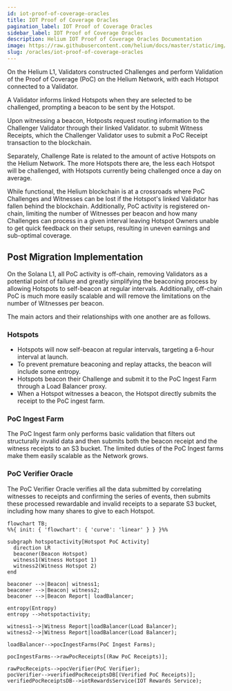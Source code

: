 ```yaml
---
id: iot-proof-of-coverage-oracles
title: IOT Proof of Coverage Oracles
pagination_label: IOT Proof of Coverage Oracles
sidebar_label: IOT Proof of Coverage Oracles
description: Helium IOT Proof of Coverage Oracles Documentation
image: https://raw.githubusercontent.com/helium/docs/master/static/img/link-image.png
slug: /oracles/iot-proof-of-coverage-oracles
---
```



<!--TODO: remove all of this, as it is covered in PoC documentation already.  -->

On the Helium L1, Validators constructed Challenges and perform Validation of the Proof of Coverage
(PoC) on the Helium Network, with each Hotspot connected to a Validator.

A Validator informs linked Hotspots when they are selected to be challenged, prompting a beacon to
be sent by the Hotspot.

Upon witnessing a beacon, Hotposts request routing information to the Challenger Validator through
their linked Validator. to submit Witness Receipts, which the Challenger Validator uses to submit a
PoC Receipt transaction to the blockchain.

Separately, Challenge Rate is related to the amount of active Hotspots on the Helium Network. The
more Hotspots there are, the less each Hotspot will be challenged, with Hotspots currently being
challenged once a day on average.

While functional, the Helium blockchain is at a crossroads where PoC Challenges and Witnesses can be
lost if the Hotspot's linked Validator has fallen behind the blockchain. Additionally, PoC activity
is registered on-chain, limiting the number of Witnesses per beacon and how many Challenges can
process in a given interval leaving Hotspot Owners unable to get quick feedback on their setups,
resulting in uneven earnings and sub-optimal coverage.

## Post Migration Implementation

On the Solana L1, all PoC activity is off-chain, removing Validators as a potential point of failure
and greatly simplifying the beaconing process by allowing Hotspots to self-beacon at regular
intervals. Additionally, off-chain PoC is much more easily scalable and will remove the limitations
on the number of Witnesses per beacon.

The main actors and their relationships with one another are as follows.

### Hotspots

- Hotspots will now self-beacon at regular intervals, targeting a 6-hour interval at launch.
- To prevent premature beaconing and replay attacks, the beacon will include some entropy.
- Hotspots beacon their Challenge and submit it to the PoC Ingest Farm through a Load Balancer
  proxy.
- When a Hotspot witnesses a beacon, the Hotspot directly submits the receipt to the PoC ingest
  farm.

### PoC Ingest Farm

The PoC Ingest farm only performs basic validation that filters out structurally invalid data and
then submits both the beacon receipt and the witness receipts to an S3 bucket. The limited duties of
the PoC Ingest farms make them easily scalable as the Network grows.

### PoC Verifier Oracle

The PoC Verifier Oracle verifies all the data submitted by correlating witnesses to receipts and
confirming the series of events, then submits these processed rewardable and invalid receipts to a
separate S3 bucket, including how many shares to give to each Hotspot.

```mermaid
flowchart TB;
%%{ init: { 'flowchart': { 'curve': 'linear' } } }%%

subgraph hotspotactivity[Hotspot PoC Activity]
  direction LR
  beaconer(Beacon Hotspot)
  witness1(Witness Hotspot 1)
  witness2(Witness Hotspot 2)
end

beaconer -->|Beacon| witness1;
beaconer -->|Beacon| witness2;
beaconer -->|Beacon Report| loadBalancer;

entropy(Entropy)
entropy -->hotspotactivity;

witness1-->|Witness Report|loadBalancer(Load Balancer);
witness2-->|Witness Report|loadBalancer(Load Balancer);

loadBalancer-->pocIngestFarms(PoC Ingest Farms);

pocIngestFarms-->rawPocReceipts[(Raw PoC Receipts)];

rawPocReceipts-->pocVerifier(PoC Verifier);
pocVerifier-->verifiedPocReceiptsDB[(Verified PoC Receipts)];
verifiedPocReceiptsDB-->iotRewardsService(IOT Rewards Service);

```
